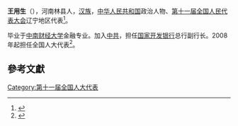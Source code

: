 '''王用生'''（{{bd|1958年||}}），河南林县人，[[汉族|汉族]]，[[中华人民共和国|中华人民共和国]]政治人物、[[第十一届全国人民代表大会|第十一届全国人民代表大会]]辽宁地区代表<ref>{{cite web|author=新华网|title=第十一届全国人大代表|url=http://news.xinhuanet.com/ziliao/2008-03/03/content_7708230.htm?node=36628|publisher=新华网|accessdate=2014-01-07|archive-date=2014-01-10|archive-url=https://web.archive.org/web/20140110211415/http://news.xinhuanet.com/ziliao/2008-03/03/content_7708230.htm?node=36628|dead-url=no}}</ref>。

毕业于[[中南财经大学|中南财经大学]]金融专业。加入[[中共|中共]]，担任[[国家开发银行|国家开发银行]]总行副行长。2008年起担任全国人大代表<ref>{{cite news|title=全国人大代表信息-王用生|url= http://210.82.31.1:8084/delegate/viewDelegate.action?dbid=110356|accessdate=2013-04-05|newspaper=全国人大网}}</ref>。

==參考文獻==
{{reflist}}
[[Category:第十一届全国人大代表|Category:第十一届全国人大代表]]